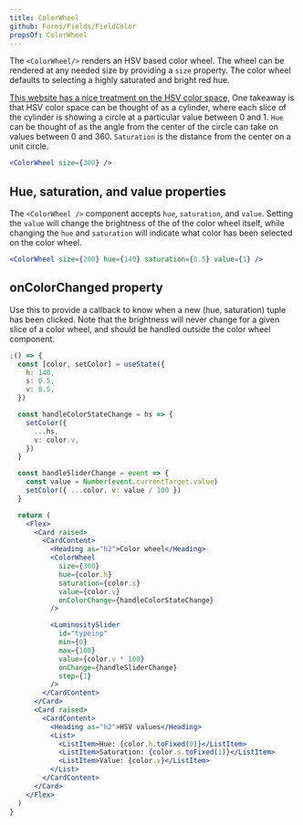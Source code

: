 ```yaml
---
title: ColorWheel
github: Forms/Fields/FieldColor
propsOf: ColorWheel
---
```


The `<ColorWheel/>` renders an HSV based color wheel. The wheel can be rendered at any needed size by providing a `size` property.
The color wheel defaults to selecting a highly saturated and bright red hue.

[This website has a nice treatment on the HSV color space,](http://learn.leighcotnoir.com/artspeak/elements-color/hue-value-saturation/)
One takeaway is that HSV color space can be thought of as a cylinder, where each slice of the cylinder is showing a circle at a particular
value between 0 and 1. `Hue` can be thought of as the angle from the center of the circle can take on values between 0 and 360.
`Saturation` is the distance from the center on a unit circle.

```jsx
<ColorWheel size={300} />
```

## Hue, saturation, and value properties

The `<ColorWheel />` component accepts `hue`, `saturation`, and `value`. Setting the `value` will change the brightness of the
of the color wheel itself, while changing the `hue` and `saturation` will indicate what color has been selected on the color wheel.

```jsx
<ColorWheel size={200} hue={140} saturation={0.5} value={1} />
```

## onColorChanged property

Use this to provide a callback to know when a new (hue, saturation) tuple has been clicked. Note that the brightness will never change for a given
slice of a color wheel, and should be handled outside the color wheel component.

```jsx
;() => {
  const [color, setColor] = useState({
    h: 140,
    s: 0.5,
    v: 0.5,
  })

  const handleColorStateChange = hs => {
    setColor({
      ...hs,
      v: color.v,
    })
  }

  const handleSliderChange = event => {
    const value = Number(event.currentTarget.value)
    setColor({ ...color, v: value / 100 })
  }

  return (
    <Flex>
      <Card raised>
        <CardContent>
          <Heading as="h2">Color wheel</Heading>
          <ColorWheel
            size={300}
            hue={color.h}
            saturation={color.s}
            value={color.v}
            onColorChange={handleColorStateChange}
          />

          <LuminositySlider
            id="typeinp"
            min={0}
            max={100}
            value={color.v * 100}
            onChange={handleSliderChange}
            step={1}
          />
        </CardContent>
      </Card>
      <Card raised>
        <CardContent>
          <Heading as="h2">HSV values</Heading>
          <List>
            <ListItem>Hue: {color.h.toFixed(0)}</ListItem>
            <ListItem>Saturation: {color.s.toFixed(1)}</ListItem>
            <ListItem>Value: {color.v}</ListItem>
          </List>
        </CardContent>
      </Card>
    </Flex>
  )
}
```
